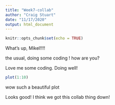 ```yaml
---
title: "Week7-collab"
author: "Craig Stuart"
date: "11/17/2020"
output: html_document
---
```


```r
knitr::opts_chunk$set(echo = TRUE)
```

What's up, Mikel!!!!

the usual, doing some coding ! how are you?

Love me some coding. Doing well!

```r
plot(1:10)
```
wow such a beautiful plot


Looks good! I think we got this collab thing down!